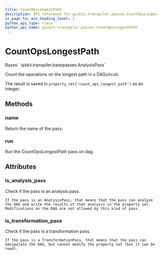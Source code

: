 ```yaml
---
title: CountOpsLongestPath
description: API reference for qiskit.transpiler.passes.CountOpsLongestPath
in_page_toc_min_heading_level: 1
python_api_type: class
python_api_name: qiskit.transpiler.passes.CountOpsLongestPath
---
```


# CountOpsLongestPath

<Class id="qiskit.transpiler.passes.CountOpsLongestPath" isDedicatedPage={true} github="https://github.com/qiskit/qiskit/tree/stable/0.18/qiskit/transpiler/passes/analysis/count_ops_longest_path.py" signature="CountOpsLongestPath(*args, **kwargs)" modifiers="class">
  Bases: `qiskit.transpiler.basepasses.AnalysisPass`

  Count the operations on the longest path in a DAGcircuit.

  The result is saved in `property_set['count_ops_longest_path']` as an integer.

  ## Methods

  ### name

  <Function id="qiskit.transpiler.passes.CountOpsLongestPath.name" signature="CountOpsLongestPath.name()">
    Return the name of the pass.
  </Function>

  ### run

  <Function id="qiskit.transpiler.passes.CountOpsLongestPath.run" signature="CountOpsLongestPath.run(dag)">
    Run the CountOpsLongestPath pass on dag.
  </Function>

  ## Attributes

  ### is\_analysis\_pass

  <Attribute id="qiskit.transpiler.passes.CountOpsLongestPath.is_analysis_pass">
    Check if the pass is an analysis pass.

    If the pass is an AnalysisPass, that means that the pass can analyze the DAG and write the results of that analysis in the property set. Modifications on the DAG are not allowed by this kind of pass.
  </Attribute>

  ### is\_transformation\_pass

  <Attribute id="qiskit.transpiler.passes.CountOpsLongestPath.is_transformation_pass">
    Check if the pass is a transformation pass.

    If the pass is a TransformationPass, that means that the pass can manipulate the DAG, but cannot modify the property set (but it can be read).
  </Attribute>
</Class>


